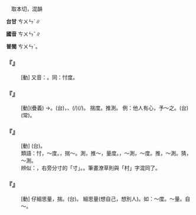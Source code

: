
=={{ruby|忖|ㄘㄨㄣˇ}}==

　取本切，混韻

'''台甘''' <rt>ㄘㄨㄣˋ</rt>∥

'''國音''' <rt>ㄘㄨㄣˇ</rt>∥

'''普閩''' <rt>ㄘㄨㄣˋ</rt>。

    

==='''『{{ruby|忖|ㄘㄨㄣˇ}}{{ruby|量|ㄌㄧㄤˋ}}』'''===
: [動] 又音：{{ruby|忖|ㄘㄨㄣˇ}}{{ruby|量|·ㄌㄧㄤˊ}}。同：忖度。
    

==='''『{{ruby|忖|ㄘㄨㄣˇ}}{{ruby|度|ㄉㄨㄛˋ/ㄉㄨㄛˊ}}』'''===
: [動](疊義) →{{ruby|忖|ㄘㄨㄣˇ}}{{ruby|度|ㄉㄨˋ}}。(台){{ruby|量|ㄋㄧㄨˊ}}{{ruby|度|ㄉㆦ˫}}{{ruby|分|ㄏㄨㄣ}}{{ruby|寸|ㄘㄨㄣ˪}}，{{ruby|以|ㄧˋ}}{{ruby|心|ㄒㄧㆬ}}{{ruby|猜|ㄘㄞ}}{{ruby|測|ㄑㄧㆤㆶ}}{{ruby|別|ㄅㄚㆵ ͘}}{{ruby|人|ㄌㄤˊ}}{{ruby|丌|ㆤ}}{{ruby|心|ㄒㄧㆬ}}{{ruby|理|ㄌㄧˋ}}、{{ruby|載|ㄉㄞ˫}}(/{{ruby|戴|ㄉㄞ˪}}){{ruby|事|ㄐㄧ˪}}(/{{ruby|事|ㄉㄞ˫}}{{ruby|情|ㄐㄧ˪}})。 揣度。推測。 例：他人有心，予～之。(台){{ruby|將|ㄐㄧㆲ}}{{ruby|心|ㄒㄧㆬ}}{{ruby|比|ㄅㄧˋ}}{{ruby|心|ㄒㄧㆬ}}(常){{ruby|丌|ㆤ}}{{ruby|意|ㄧ˪}}{{ruby|思|ㄙㄨ˪}}。
    

==='''『{{ruby|自|ㄗˋ}}{{ruby|忖|ㄘㄨㄣˇ}}』'''===
: [動] (台){{ruby|家|ㄍㄚ}}{{ruby|己|ㄉㄧ˫/ㄍㄧ˫}}{{ruby|倒|ㄉㄜ˪}}{{ruby|想|ㄒㄧㆧ˫/ㄒㄧㆫ˫}}。
:類語：忖，～度。{{ruby|度|ㄉㄨㄛˋ}}，揣～。測，推～，量度。{{ruby|揣|ㄔㄨㄞˇ}}，～測，～度。推，～測。猜，～測。
:
:辨似：{{ruby|忖|ㄘㄨㄣˇ}}，右旁分寸的「寸」。{{ruby|材|ㄘㄞˊ}}。筆畫潦草則與「村」字混同了。
:
    

==='''『{{ruby|忖|ㄘㄨㄣˇ}}』'''===
: [動] 仔細思量，揣{{ruby|度|ㄉㄨㄛˋ/ㄉㄨㄛˊ}}。(台){{ruby|揣|ㄘㄨㆤˋ}}{{ruby|度|ㄉㆦㆶ ͘}}。 細思量(想自己，想別人)。如：～度。～量。自～。
    
